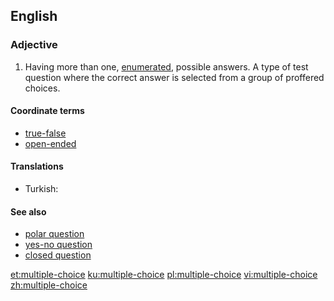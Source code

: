 ==English==

===Adjective===
{{wikipedia|dab=Multiple-choice|lang=en}}
{{en-adj|head=[[multiple]]-[[choice]]|-}}

# Having more than one, [[enumerated]], possible answers. A type of test question where the correct answer is selected from a group of proffered choices.

====Coordinate terms====
* [[true-false]]
* [[open-ended]]

====Translations====
{{trans-top}}
* Turkish: {{t|tr|çoktan seçmeli}}
{{trans-mid}}
{{trans-bottom}}

====See also====
* [[polar question]]
* [[yes-no question]]
* [[closed question]]

[[et:multiple-choice]]
[[ku:multiple-choice]]
[[pl:multiple-choice]]
[[vi:multiple-choice]]
[[zh:multiple-choice]]